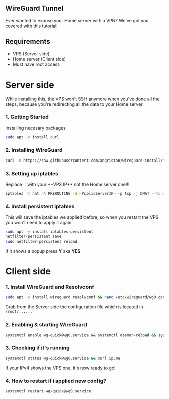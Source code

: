 
## WireGuard Tunnel
Ever wanted to expose your Home server with a VPN? We've got you covered with this tutorial!

## Requirements
- VPS (Server side)
- Home server (Client side)
- Must have root access

# Server side

<Callout type="info" emoji="ℹ️">
  While installing this, the VPS won't SSH anymore when you've done all the steps, because you're redirecting all the data to your Home server.
</Callout>

### 1. Getting Started
Installing necesary packages

```bash
sudo apt -y install curl
```

### 2. Installing WireGuard
```bash
curl -O https://raw.githubusercontent.com/angristan/wireguard-install/master/wireguard-install.sh && chmod +x wireguard-install.sh && ./wireguard-install.sh
```

### 3. Setting up iptables

<Callout type="warning" emoji="⚠️">
  Replace `<PublicServerIP>` with your **VPS IP** not the Home server one!!!
</Callout>

```bash
iptables -t nat -A PREROUTING -d <PublicServerIP> -p tcp -j DNAT --to-dest 10.66.66.2
```

### 4. install persistent iptables

<Callout type="info" emoji="ℹ️">
  This will save the iptables we applied before, so when you restart the VPS you won't need to apply it again.
</Callout>

```bash
sudo apt -y install iptables-persistent
netfilter-persistent save
sudo netfilter-persistent reload
```
If it shows a popup press **Y** aka **YES**

# Client side

### 1. Install WireGuard and Resolvconf

```bash
sudo apt -y install wireguard resolvconf && nano /etc/wireguard/wg0.conf
```
Grab from the Server side the configuration file which is located in `/root/......`

### 2. Enabling & starting WireGuard

```bash
systemctl enable wg-quick@wg0.service && systemctl daemon-reload && systemctl start wg-quick@wg0
```

### 3. Checking if it's running
```bash
systemctl status wg-quick@wg0.service && curl ip.me
```

If your IPv4 shows the VPS one, it's now ready to go!

### 4. How to restart if i applied new config?
```bash
systemctl restart wg-quick@wg0.service
```